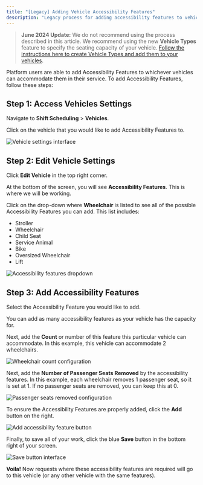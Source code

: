 ```yaml
---
title: "[Legacy] Adding Vehicle Accessibility Features"
description: "Legacy process for adding accessibility features to vehicles in Spare Platform"
---
```


> **June 2024 Update:** We do not recommend using the process described in this article. We recommend using the new **Vehicle Types** feature to specify the seating capacity of your vehicle. [Follow the instructions here to create Vehicle Types and add them to your vehicles](/help-center/spare-operations-schedulers/schedulers-getting-started/creating-vehicle-types).

Platform users are able to add Accessibility Features to whichever vehicles can accommodate them in their service. To add Accessibility Features, follow these steps: 

## Step 1: Access Vehicles Settings

Navigate to **Shift Scheduling** > **Vehicles**.

Click on the vehicle that you would like to add Accessibility Features to.

![Vehicle settings interface](/images/spare-operations-schedulers/legacy-adding-vehicle-accessibility-features-vehicles-settings-1.png)

## Step 2: Edit Vehicle Settings

Click **Edit Vehicle** in the top right corner.

At the bottom of the screen, you will see **Accessibility Features**. This is where we will be working.

Click on the drop-down where **Wheelchair** is listed to see all of the possible Accessibility Features you can add. This list includes:

- Stroller
- Wheelchair
- Child Seat
- Service Animal
- Bike
- Oversized Wheelchair
- Lift

![Accessibility features dropdown](/images/spare-operations-schedulers/legacy-adding-vehicle-accessibility-features-accessibility-dropdown-2.png)

## Step 3: Add Accessibility Features

Select the Accessibility Feature you would like to add.

You can add as many accessibility features as your vehicle has the capacity for.

Next, add the **Count** or number of this feature this particular vehicle can accommodate. In this example, this vehicle can accommodate 2 wheelchairs.

![Wheelchair count configuration](/images/spare-operations-schedulers/legacy-adding-vehicle-accessibility-features-wheelchair-count-3.png)

Next, add the **Number of Passenger Seats Removed** by the accessibility features. In this example, each wheelchair removes 1 passenger seat, so it is set at 1. If no passenger seats are removed, you can keep this at 0. 

![Passenger seats removed configuration](/images/spare-operations-schedulers/legacy-adding-vehicle-accessibility-features-passenger-seats-removed-4.png)

To ensure the Accessibility Features are properly added, click the **Add** button on the right.

![Add accessibility feature button](/images/spare-operations-schedulers/legacy-adding-vehicle-accessibility-features-add-button-5.png)

Finally, to save all of your work, click the blue **Save** button in the bottom right of your screen.

![Save button interface](/images/spare-operations-schedulers/legacy-adding-vehicle-accessibility-features-save-button-6.png)

**Voila!** Now requests where these accessibility features are required will go to this vehicle (or any other vehicle with the same features).
